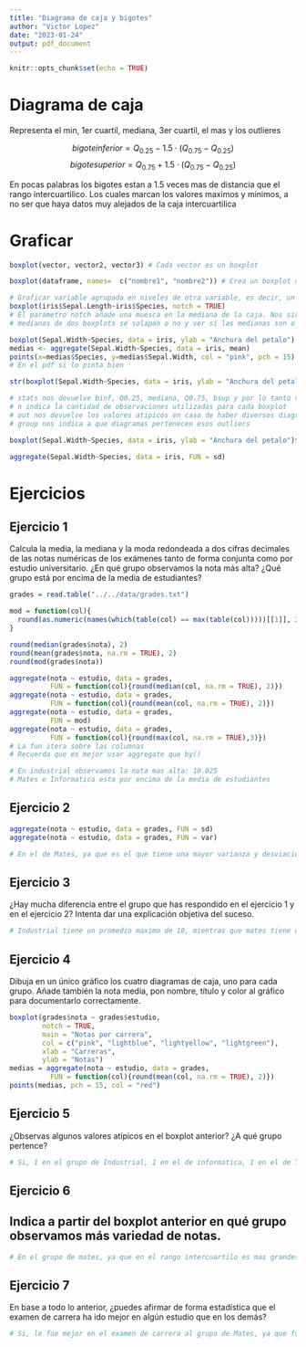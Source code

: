 ```yaml
---
title: "Diagrama de caja y bigotes"
author: "Victor Lopez"
date: "2023-01-24"
output: pdf_document
---
```


```r
knitr::opts_chunk$set(echo = TRUE)
```

# Diagrama de caja

Representa el min, 1er cuartil, mediana, 3er cuartil, el mas y los outlieres

$$bigoteinferior = Q_{0.25} - 1.5 \cdot (Q_{0.75} - Q_{0.25})$$
$$bigotesuperior = Q_{0.75} + 1.5 \cdot (Q_{0.75} - Q_{0.25})$$

En pocas palabras los bigotes estan a 1.5 veces mas de distancia que el rango intercuartilico. Los cuales marcan los valores maximos y minimos, a no ser que haya datos muy alejados de la caja intercuartilica

# Graficar

```r
boxplot(vector, vector2, vector3) # Cada vector es un boxplot

boxplot(dataframe, names=  c("nombre1", "nombre2")) # Crea un boxplot de cada variable, incluyendo variables cualitativas. Le das el nombre a cada variable
```


```r
# Graficar variable agrupada en niveles de otra variable, es decir, un boxplot por cada nivel
boxplot(iris$Sepal.Length~iris$Species, notch = TRUE)
# El parametro notch añade una muesca en la mediana de la caja. Nos sirven para ver si las
# medianas de dos boxplots se solapan o no y ver si las medianas son o no diferentes
```


```r
boxplot(Sepal.Width~Species, data = iris, ylab = "Anchura del petalo")
medias <- aggregate(Sepal.Width~Species, data = iris, mean)
points(x=medias$Species, y=medias$Sepal.Width, col = "pink", pch = 15)
# En el pdf si lo pinta bien
```

```r
str(boxplot(Sepal.Width~Species, data = iris, ylab = "Anchura del petalo"))

# stats nos devuelve binf, Q0.25, mediana, Q0.75, bsup y por lo tanto van de 5 en 5
# n indica la cantidad de observaciones utilizadas para cada boxplot
# out nos devuelve los valores atipicos en caso de haber diversos diagramas en un plot
# group nos indica a que diagramas pertenecen esos outliers

boxplot(Sepal.Width~Species, data = iris, ylab = "Anchura del petalo")$stats

aggregate(Sepal.Width~Species, data = iris, FUN = sd)
```
# Ejercicios 

## Ejercicio 1

Calcula la media, la mediana y la moda redondeada a dos cifras decimales de las notas numéricas de los exámenes tanto de forma conjunta como por estudio universitario. ¿En qué grupo observamos la nota más alta? ¿Qué grupo está por encima de la media de estudiantes?

```r
grades = read.table("../../data/grades.txt")

mod = function(col){
  round(as.numeric(names(which(table(col) == max(table(col)))))[[1]], 2)
}

round(median(grades$nota), 2)
round(mean(grades$nota, na.rm = TRUE), 2)
round(mod(grades$nota))

aggregate(nota ~ estudio, data = grades, 
          FUN = function(col){round(median(col, na.rm = TRUE), 2)})
aggregate(nota ~ estudio, data = grades, 
          FUN = function(col){round(mean(col, na.rm = TRUE), 2)})
aggregate(nota ~ estudio, data = grades, 
          FUN = mod)
aggregate(nota ~ estudio, data = grades, 
          FUN = function(col){round(max(col, na.rm = TRUE),3)})
# La fun itera sobre las columnas
# Recuerda que es mejor usar aggregate que by()

# En industrial observamos la nota mas alta: 10.025
# Mates e Informatica esta por encima de la media de estudiantes

```

## Ejercicio 2

```r
aggregate(nota ~ estudio, data = grades, FUN = sd)
aggregate(nota ~ estudio, data = grades, FUN = var)

# En el de Mates, ya que es el que tiene una mayor varianza y desviacion estandar
```

## Ejercicio 3
¿Hay mucha diferencia entre el grupo que has respondido en el ejercicio 1 y en el ejercicio 2? Intenta dar una explicación objetiva del suceso.

```r
# Industrial tiene un promedio maximo de 10, mientras que mates tiene un promedio maximo de 8.54, y tambien, mates tiene una media de 4.22, mientra que industrial tiene una media de 3.58. Lo cual quiere decir que en los examenes, les fue mejor a los de Mates. La varianza entre el grupo de Mates e Industrial solo tiene una pequeña diferencia.
```

## Ejercicio 4
Dibuja en un único gráfico los cuatro diagramas de caja, uno para cada grupo. Añade también la nota media, pon nombre, título y color al gráfico para documentarlo correctamente.

```r
boxplot(grades$nota ~ grades$estudio, 
        notch = TRUE,
        main = "Notas por carrera", 
        col = c("pink", "lightblue", "lightyellow", "lightgreen"),
        xlab = "Carreras",
        ylab = "Notas")
medias = aggregate(nota ~ estudio, data = grades, 
          FUN = function(col){round(mean(col, na.rm = TRUE), 2)})
points(medias, pch = 15, col = "red")
```

## Ejercicio 5
¿Observas algunos valores atípicos en el boxplot anterior? ¿A qué grupo pertence?

```r
# Si, 1 en el grupo de Industrial, 1 en el de informatica, 1 en el de Telematica
```

## Ejercicio 6
## Indica a partir del boxplot anterior en qué grupo observamos más variedad de notas.

```r
# En el grupo de mates, ya que en el rango intercuartilo es mas grandes y tambien sus bigotes son mas largos que los de los otros
```

## Ejercicio 7
En base a todo lo anterior, ¿puedes afirmar de forma estadística que el examen de carrera ha ido mejor en algún estudio que en los demás?

```r
# Si, le fue mejor en el examen de carrera al grupo de Mates, ya que fue el que tuvo la mediana y media mas alta, si bien tuvo una variacion mas alta que los demas grupos. Pero en general fue al que mejor le fue en el examen de carrera.
```

